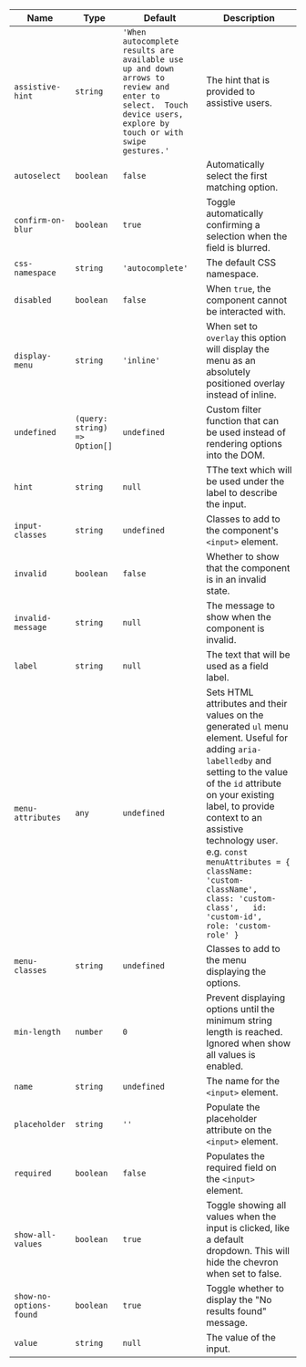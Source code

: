 
  | Name | Type | Default | Description |
| --- | --- | --- | --- |
| `assistive-hint` | `string` | `'When autocomplete results are available use up and down arrows to review and enter to select.  Touch device users, explore by touch or with swipe gestures.'` | The hint that is provided to assistive users. |
| `autoselect` | `boolean` | `false` | Automatically select the first matching option. |
| `confirm-on-blur` | `boolean` | `true` | Toggle automatically confirming a selection when the field is blurred. |
| `css-namespace` | `string` | `'autocomplete'` | The default CSS namespace. |
| `disabled` | `boolean` | `false` | When `true`, the component cannot be interacted with. |
| `display-menu` | `string` | `'inline'` | When set to `overlay` this option will display the menu as an absolutely positioned overlay instead of inline. |
| `undefined` | `(query: string) => Option[]` | `undefined` | Custom filter function that can be used instead of rendering options into the DOM. |
| `hint` | `string` | `null` | TThe text which will be used under the label to describe the input. |
| `input-classes` | `string` | `undefined` | Classes to add to the component's `<input>` element. |
| `invalid` | `boolean` | `false` | Whether to show that the component is in an invalid state. |
| `invalid-message` | `string` | `null` | The message to show when the component is invalid. |
| `label` | `string` | `null` | The text that will be used as a field label. |
| `menu-attributes` | `any` | `undefined` | Sets HTML attributes and their values on the generated `ul` menu element. Useful for adding `aria-labelledby` and setting to the value of the `id` attribute on your existing label, to provide context to an assistive technology user. e.g. ``` const menuAttributes = {   className: 'custom-className',   class: 'custom-class',   id: 'custom-id',   role: 'custom-role' } ``` |
| `menu-classes` | `string` | `undefined` | Classes to add to the menu displaying the options. |
| `min-length` | `number` | `0` | Prevent displaying options until the minimum string length is reached. Ignored when show all values is enabled. |
| `name` | `string` | `undefined` | The name for the `<input>` element. |
| `placeholder` | `string` | `''` | Populate the placeholder attribute on the `<input>` element. |
| `required` | `boolean` | `false` | Populates the required field on the `<input>` element. |
| `show-all-values` | `boolean` | `true` | Toggle showing all values when the input is clicked, like a default dropdown. This will hide the chevron when set to false. |
| `show-no-options-found` | `boolean` | `true` | Toggle whether to display the "No results found" message. |
| `value` | `string` | `null` | The value of the input. |

